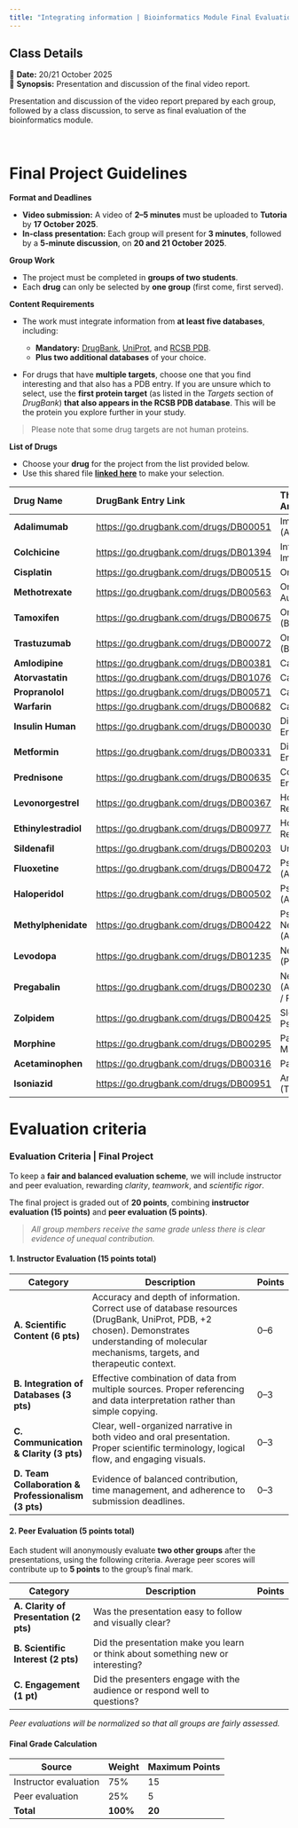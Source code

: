 ```yaml
---
title: "Integrating information | Bioinformatics Module Final Evaluation"
---
```


::: {.callout-note}
## Class Details
📅 **Date:** 20/21 October 2025  
📖 **Synopsis:** Presentation and discussion of the final video report.   
:::


Presentation and discussion of the video report prepared by each group, followed by a class discussion, to serve as final evaluation of the bioinformatics module.

</br>

::: {.panel-tabset}

# Final Project Guidelines


**Format and Deadlines**

  * **Video submission:** A video of **2–5 minutes** must be uploaded to **Tutoria** by **17 October 2025**.
  * **In-class presentation:** Each group will present for **3 minutes**, followed by a **5-minute discussion**, on **20 and 21 October 2025**.


**Group Work**

  * The project must be completed in **groups of two students**.
  * Each **drug** can only be selected by **one group** (first come, first served).


**Content Requirements**

  * The work must integrate information from **at least five databases**, including:

    * **Mandatory:** [DrugBank](https://go.drugbank.com), [UniProt](https://www.uniprot.org), and [RCSB PDB](https://www.rcsb.org).
    * **Plus two additional databases** of your choice.
  
  * For drugs that have **multiple targets**, choose one that you find interesting and that also has a PDB entry. 
  If you are unsure which to select, use the **first protein target** (as listed in the *Targets* section of *DrugBank*) **that also appears in the RCSB PDB database**. This will be the protein you explore further in your study.



> Please note that some drug targets are not human proteins.


**List of Drugs**

  * Choose your **drug** for the project from the list provided below.
  * Use this shared file [**linked here**](https://docs.google.com/spreadsheets/d/1LLLToOTOkrPdjUq_cv-61D0cDZz14UrYThknd_xo6U4/edit?usp=sharing) to make your selection.

  | Drug Name            | DrugBank Entry Link                                                            | Therapeutic Area                  |
| :------------------- | :----------------------------------------------------------------------------- | :-------------------------------- |
| **Adalimumab**       | [https://go.drugbank.com/drugs/DB00051](https://go.drugbank.com/drugs/DB00051) | Immunology (Anti-TNF)             |
| **Colchicine**       | [https://go.drugbank.com/drugs/DB01394](https://go.drugbank.com/drugs/DB01394) | Inflammatory / Immunology         |
| **Cisplatin**        | [https://go.drugbank.com/drugs/DB00515](https://go.drugbank.com/drugs/DB00515) | Oncology                          |
| **Methotrexate**     | [https://go.drugbank.com/drugs/DB00563](https://go.drugbank.com/drugs/DB00563) | Oncology / Autoimmune             |
| **Tamoxifen**        | [https://go.drugbank.com/drugs/DB00675](https://go.drugbank.com/drugs/DB00675) | Oncology (Breast Cancer)          |
| **Trastuzumab**      | [https://go.drugbank.com/drugs/DB00072](https://go.drugbank.com/drugs/DB00072) | Oncology (Breast Cancer)          |
| **Amlodipine**       | [https://go.drugbank.com/drugs/DB00381](https://go.drugbank.com/drugs/DB00381) | Cardiovascular                    |
| **Atorvastatin**     | [https://go.drugbank.com/drugs/DB01076](https://go.drugbank.com/drugs/DB01076) | Cardiovascular                    |
| **Propranolol**      | [https://go.drugbank.com/drugs/DB00571](https://go.drugbank.com/drugs/DB00571) | Cardiovascular                    |
| **Warfarin**         | [https://go.drugbank.com/drugs/DB00682](https://go.drugbank.com/drugs/DB00682) | Cardiovascular                    |
| **Insulin Human**    | [https://go.drugbank.com/drugs/DB00030](https://go.drugbank.com/drugs/DB00030) | Diabetes / Endocrine              |
| **Metformin**        | [https://go.drugbank.com/drugs/DB00331](https://go.drugbank.com/drugs/DB00331) | Diabetes / Endocrine              |
| **Prednisone**       | [https://go.drugbank.com/drugs/DB00635](https://go.drugbank.com/drugs/DB00635) | Corticosteroid / Endocrine        |
| **Levonorgestrel**   | [https://go.drugbank.com/drugs/DB00367](https://go.drugbank.com/drugs/DB00367) | Hormonal / Reproductive           |
| **Ethinylestradiol** | [https://go.drugbank.com/drugs/DB00977](https://go.drugbank.com/drugs/DB00977) | Hormonal / Reproductive           |
| **Sildenafil**       | [https://go.drugbank.com/drugs/DB00203](https://go.drugbank.com/drugs/DB00203) | Urology                           |
| **Fluoxetine**       | [https://go.drugbank.com/drugs/DB00472](https://go.drugbank.com/drugs/DB00472) | Psychiatry (Antidepressant)       |
| **Haloperidol**      | [https://go.drugbank.com/drugs/DB00502](https://go.drugbank.com/drugs/DB00502) | Psychiatry (Antipsychotic)        |
| **Methylphenidate**  | [https://go.drugbank.com/drugs/DB00422](https://go.drugbank.com/drugs/DB00422) | Psychiatry / Neurology (ADHD)     |
| **Levodopa**         | [https://go.drugbank.com/drugs/DB01235](https://go.drugbank.com/drugs/DB01235) | Neurology (Parkinson’s)           |
| **Pregabalin**       | [https://go.drugbank.com/drugs/DB00230](https://go.drugbank.com/drugs/DB00230) | Neurology (Anticonvulsant / Pain) |
| **Zolpidem**         | [https://go.drugbank.com/drugs/DB00425](https://go.drugbank.com/drugs/DB00425) | Sleep / Psychiatry                |
| **Morphine**         | [https://go.drugbank.com/drugs/DB00295](https://go.drugbank.com/drugs/DB00295) | Pain Management                   |
| **Acetaminophen**    | [https://go.drugbank.com/drugs/DB00316](https://go.drugbank.com/drugs/DB00316) | Pain / Analgesic                  |
| **Isoniazid**        | [https://go.drugbank.com/drugs/DB00951](https://go.drugbank.com/drugs/DB00951) | Antibacterial (Tuberculosis)      |



# Evaluation criteria

### **Evaluation Criteria | Final Project**

To keep a **fair and balanced evaluation scheme**, we will include instructor and peer evaluation, rewarding *clarity*, *teamwork*, and *scientific rigor*.

The final project is graded out of **20 points**, combining **instructor evaluation (15 points)** and **peer evaluation (5 points)**.

> *All group members receive the same grade unless there is clear evidence of unequal contribution.*


#### **1. Instructor Evaluation (15 points total)**

| **Category**                                        | **Description**                                                                                                                                                                                 | **Points** |
| --------------------------------------------------- | ----------------------------------------------------------------------------------------------------------------------------------------------------------------------------------------------- | ---------- |
| **A. Scientific Content (6 pts)**                   | Accuracy and depth of information. Correct use of database resources (DrugBank, UniProt, PDB, +2 chosen). Demonstrates understanding of molecular mechanisms, targets, and therapeutic context. | 0–6        |
| **B. Integration of Databases (3 pts)**             | Effective combination of data from multiple sources. Proper referencing and data interpretation rather than simple copying.                                                                     | 0–3        |
| **C. Communication & Clarity (3 pts)**              | Clear, well-organized narrative in both video and oral presentation. Proper scientific terminology, logical flow, and engaging visuals.                                                         | 0–3        |
| **D. Team Collaboration & Professionalism (3 pts)** | Evidence of balanced contribution, time management, and adherence to submission deadlines.                                                                                                      | 0–3        |



#### **2. Peer Evaluation (5 points total)**

Each student will anonymously evaluate **two other groups** after the presentations, using the following criteria.
Average peer scores will contribute up to **5 points** to the group’s final mark.

| **Category**                           | **Description**                                                                  | **Points** |
| -------------------------------------- | -------------------------------------------------------------------------------- | ---------- |
| **A. Clarity of Presentation (2 pts)** | Was the presentation easy to follow and visually clear?                          |            |
| **B. Scientific Interest (2 pts)**     | Did the presentation make you learn or think about something new or interesting? |            |
| **C. Engagement (1 pt)**               | Did the presenters engage with the audience or respond well to questions?        |            |

*Peer evaluations will be normalized so that all groups are fairly assessed.*


#### **Final Grade Calculation**

| Source                | Weight   | Maximum Points |
| --------------------- | -------- | -------------- |
| Instructor evaluation | 75%      | 15             |
| Peer evaluation       | 25%      | 5              |
| **Total**             | **100%** | **20**         |


:::
